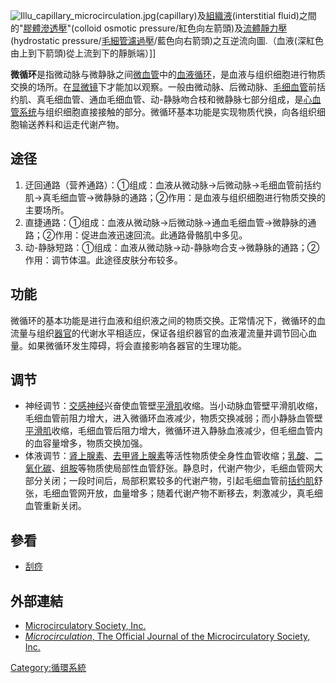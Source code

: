 [[Image:Illu_capillary_microcirculation.jpg|thumb]](capillary)及[[組織液|組織液]](interstitial fluid)之間的"[[膠體滲透壓|膠體滲透壓]]"(colloid osmotic pressure/紅色向左箭頭)及[[流体静力学|流體靜力壓]](hydrostatic pressure/[[毛細管濾過壓|毛細管濾過壓]]/藍色向右箭頭)之互逆流向圖.（血液(深紅色由上到下箭頭)從上流到下的靜脈端）]]

'''微循环'''是指微动脉与微静脉之间[[微血管|微血管]]中的[[血液循环|血液循环]]，是血液与组织细胞进行物质交换的场所。在[[显微镜|显微镜]]下才能加以观察。一般由微动脉、后微动脉、[[毛细血管|毛细血管]]前括约肌、真毛细血管、通血毛细血管、动-静脉吻合枝和微静脉七部分组成，是[[心血管系统|心血管系统]]与组织细胞直接接触的部分。微循环基本功能是实现物质代换，向各组织细胞输送养料和运走代谢产物。

== 途径 ==
# 迂回通路（营养通路）：①组成：血液从微动脉→后微动脉→毛细血管前括约肌→真毛细血管→微静脉的通路；②作用：是血液与组织细胞进行物质交换的主要场所。
# 直捷通路：①组成：血液从微动脉→后微动脉→通血毛细血管→微静脉的通路；②作用：促进血液迅速回流。此通路骨骼肌中多见。
# 动-静脉短路：①组成：血液从微动脉→动-静脉吻合支→微静脉的通路；②作用：调节体温。此途径皮肤分布较多。

== 功能 ==
微循环的基本功能是进行血液和组织液之间的物质交换。正常情况下，微循环的血流量与组织[[器官|器官]]的代谢水平相适应，保证各组织器官的血液灌流量并调节回心血量。如果微循环发生障碍，将会直接影响各器官的生理功能。

== 调节 ==
*神经调节：[[交感神经|交感神经]]兴奋使血管壁[[平滑肌|平滑肌]]收缩。当小动脉血管壁平滑肌收缩，毛细血管前阻力增大，进入微循环血液减少，物质交换减弱；而小静脉血管壁[[平滑肌|平滑肌]]收缩，毛细血管后阻力增大，微循环进入静脉血液减少，但毛细血管内的血容量增多，物质交换加强。
*体液调节：[[肾上腺素|肾上腺素]]、[[去甲肾上腺素|去甲肾上腺素]]等活性物质使全身性血管收缩；[[乳酸|乳酸]]、[[二氧化碳|二氧化碳]]、[[组胺|组胺]]等物质使局部性血管舒张。静息时，代谢产物少，毛细血管网大部分关闭；一段时间后，局部积累较多的代谢产物，引起毛细血管前[[括约肌|括约肌]]舒张，毛细血管网开放，血量增多；随着代谢产物不断移去，刺激减少，真毛细血管重新关闭。

==參看==
*[[刮痧|刮痧]]

==外部連結==
{{commonscat|Microcirculation}}
*[http://microcirc.org Microcirculatory Society, Inc.] {{Wayback|url=http://microcirc.org/ |date=20210327164010 }}
*[http://www3.interscience.wiley.com/journal/123249234/home?CRETRY=1&SRETRY=0 ''Microcirculation'', The Official Journal of the Microcirculatory Society, Inc.] {{Webarchive|url=https://archive.today/20130106050040/http://www3.interscience.wiley.com/journal/123249234/home?CRETRY=1&SRETRY=0 |date=2013-01-06 }}

[[Category:循環系統|Category:循環系統]]